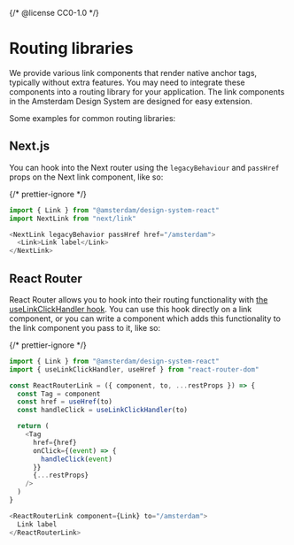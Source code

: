 {/* @license CC0-1.0 */}


<Meta title="Docs/Developer Guide/Routing libraries" />

# Routing libraries

We provide various link components that render native anchor tags, typically without extra features.
You may need to integrate these components into a routing library for your application.
The link components in the Amsterdam Design System are designed for easy extension.

Some examples for common routing libraries:

## Next.js

You can hook into the Next router using the `legacyBehaviour` and `passHref` props on the Next link component, like so:

{/* prettier-ignore */}
```js
import { Link } from "@amsterdam/design-system-react"
import NextLink from "next/link"

<NextLink legacyBehavior passHref href="/amsterdam">
  <Link>Link label</Link>
</NextLink>
```

## React Router

React Router allows you to hook into their routing functionality with [the useLinkClickHandler hook](https://reactrouter.com/en/main/hooks/use-link-click-handler).
You can use this hook directly on a link component, or you can write a component which adds this functionality to the link component you pass to it, like so:

{/* prettier-ignore */}
```js
import { Link } from "@amsterdam/design-system-react"
import { useLinkClickHandler, useHref } from "react-router-dom"

const ReactRouterLink = ({ component, to, ...restProps }) => {
  const Tag = component
  const href = useHref(to)
  const handleClick = useLinkClickHandler(to)

  return (
    <Tag
      href={href}
      onClick={(event) => {
        handleClick(event)
      }}
      {...restProps}
    />
  )
}

<ReactRouterLink component={Link} to="/amsterdam">
  Link label
</ReactRouterLink>
```
